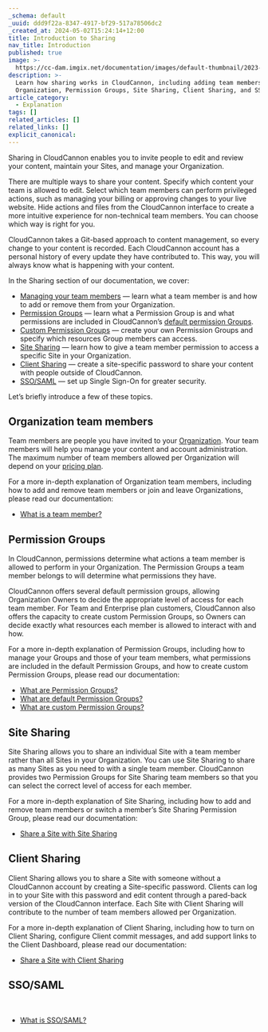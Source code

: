 ```yaml
---
_schema: default
_uuid: ddd9f22a-8347-4917-bf29-517a78506dc2
_created_at: 2024-05-02T15:24:14+12:00
title: Introduction to Sharing
nav_title: Introduction
published: true
image: >-
  https://cc-dam.imgix.net/documentation/images/default-thumbnail/2023-Q4/CloudCannon-Documentation-Thumbnail.png
description: >-
  Learn how sharing works in CloudCannon, including adding team members to your
  Organization, Permission Groups, Site Sharing, Client Sharing, and SSO/SAML.
article_category:
  - Explanation
tags: []
related_articles: []
related_links: []
explicit_canonical:
---
```

Sharing in CloudCannon enables you to invite people to edit and review your content, maintain your Sites, and manage your Organization.

There are multiple ways to share your content. Specify which content your team is allowed to edit. Select which team members can perform privileged actions, such as managing your billing or approving changes to your live website. Hide actions and files from the CloudCannon interface to create a more intuitive experience for non-technical team members. You can choose which way is right for you.

CloudCannon takes a Git-based approach to content management, so every change to your content is recorded. Each CloudCannon account has a personal history of every update they have contributed to. This way, you will always know what is happening with your content.

In the Sharing section of our documentation, we cover:

* [Managing your team members](/documentation/articles/what-is-a-team-member/) — learn what a team member is and how to add or remove them from your Organization.
* [Permission Groups](/documentation/articles/what-are-permission-groups/) — learn what a Permission Group is and what permissions are included in CloudCannon’s [default permission Groups](/documentation/articles/what-are-default-permission-groups/).
* [Custom Permission Groups](/documentation/articles/what-are-custom-permission-groups/) — create your own Permission Groups and specify which resources Group members can access.
* [Site Sharing](/documentation/articles/share-a-site-with-site-sharing/) — learn how to give a team member permission to access a specific Site in your Organization.
* [Client Sharing](/documentation/articles/share-a-site-with-client-sharing/) — create a site-specific password to share your content with people outside of CloudCannon.
* [SSO/SAML](/documentation/articles/what-is-sso-saml/) — set up Single Sign-On for greater security.

Let’s briefly introduce a few of these topics.

## Organization team members

Team members are people you have invited to your [Organization](/documentation/articles/what-is-an-organization/). Your team members will help you manage your content and account administration. The maximum number of team members allowed per Organization will depend on your [pricing plan](/pricing/).

For a more in-depth explanation of Organization team members, including how to add and remove team members or join and leave Organizations, please read our documentation:

* [What is a team member?](/documentation/articles/what-is-a-team-member/)

## Permission Groups

In CloudCannon, permissions determine what actions a team member is allowed to perform in your Organization. The Permission Groups a team member belongs to will determine what permissions they have.

CloudCannon offers several default permission groups, allowing Organization Owners to decide the appropriate level of access for each team member. For Team and Enterprise plan customers, CloudCannon also offers the capacity to create custom Permission Groups, so Owners can decide exactly what resources each member is allowed to interact with and how.

For a more in-depth explanation of Permission Groups, including how to manage your Groups and those of your team members, what permissions are included in the default Permission Groups, and how to create custom Permission Groups, please read our documentation:

* [What are Permission Groups?](/documentation/articles/what-are-permission-groups/)
* [What are default Permission Groups?](/documentation/articles/what-are-default-permission-groups/)
* [What are custom Permission Groups?](/documentation/articles/what-are-custom-permission-groups/)

## Site Sharing

Site Sharing allows you to share an individual Site with a team member rather than all Sites in your Organization. You can use Site Sharing to share as many Sites as you need to with a single team member. CloudCannon provides two Permission Groups for Site Sharing team members so that you can select the correct level of access for each member.

For a more in-depth explanation of Site Sharing, including how to add and remove team members or switch a member’s Site Sharing Permission Group, please read our documentation:

* [Share a Site with Site Sharing](/documentation/articles/share-a-site-with-site-sharing/)

## Client Sharing

Client Sharing allows you to share a Site with someone without a CloudCannon account by creating a Site-specific password. Clients can log in to your Site with this password and edit content through a pared-back version of the CloudCannon interface. Each Site with Client Sharing will contribute to the number of team members allowed per Organization.

For a more in-depth explanation of Client Sharing, including how to turn on Client Sharing, configure Client commit messages, and add support links to the Client Dashboard, please read our documentation:

* [Share a Site with Client Sharing](/documentation/articles/share-a-site-with-client-sharing/)

## SSO/SAML

&nbsp;

* [What is SSO/SAML?](/documentation/articles/what-is-sso-saml/)